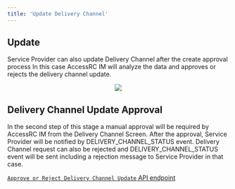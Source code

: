```yaml
---
title: 'Update Delivery Channel'
---
```


## Update

Service Provider can also update Delivery Channel after the create approval process In this case AccessRC IM will analyze the data and approves or rejects the delivery channel update.

<p align="center">
  <img src="/images/create_delivery_channel.svg" />
</p>

## Delivery Channel Update Approval 

In the second step of this stage a manual approval will be required by AccessRC IM from the Delivery Channel Screen. After the approval, Service Provider will be notified by DELIVERY_CHANNEL_STATUS event. Delivery Channel request can also be rejected and DELIVERY_CHANNEL_STATUS event will be sent including a rejection message to Service Provider in that case.

[`Approve or Reject Delivery Channel Update` API endpoint](../../api-reference/endpoint/delivery_channel_create)